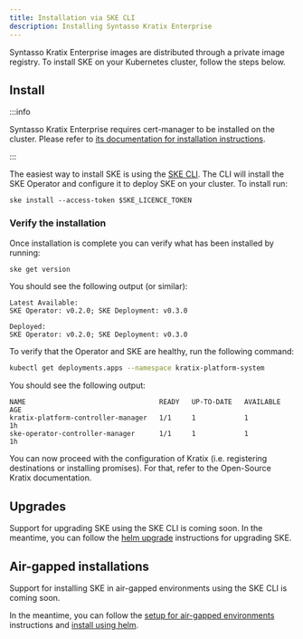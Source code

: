 ```yaml
---
title: Installation via SKE CLI
description: Installing Syntasso Kratix Enterprise
---
```


Syntasso Kratix Enterprise images are distributed through a private image registry. To
install SKE on your Kubernetes cluster, follow the steps below.

## Install

:::info

Syntasso Kratix Enterprise requires cert-manager to be installed on the cluster. Please
refer to [its documentation for installation instructions](https://cert-manager.io/).

:::

The easiest way to install SKE is using the [SKE
CLI](../50-releases/40-ske-cli.mdx). The CLI will install the SKE Operator and
configure it to deploy SKE on your cluster. To install run:

```
ske install --access-token $SKE_LICENCE_TOKEN
```

### Verify the installation

Once installation is complete you can verify what has been installed by running:

```bash
ske get version
```

You should see the following output (or similar):
```shell-session
Latest Available:
SKE Operator: v0.2.0; SKE Deployment: v0.3.0

Deployed:
SKE Operator: v0.2.0; SKE Deployment: v0.3.0
```

To verify that the Operator and SKE are healthy, run the following command:

```bash
kubectl get deployments.apps --namespace kratix-platform-system
```

You should see the following output:

```shell-session
NAME                                 READY   UP-TO-DATE   AVAILABLE   AGE
kratix-platform-controller-manager   1/1     1            1           1h
ske-operator-controller-manager      1/1     1            1           1h
```

You can now proceed with the configuration of Kratix (i.e. registering destinations or
installing promises). For that, refer to the Open-Source Kratix documentation.

## Upgrades

Support for upgrading SKE using the SKE CLI is coming soon. In the meantime, you can
follow the [helm upgrade](./helm-installation) instructions for upgrading SKE.

## Air-gapped installations

Support for installing SKE in air-gapped environments using the SKE CLI is coming
soon.

In the meantime, you can follow the [setup for air-gapped environments](./air-gapped) instructions and
[install using helm](./helm-installation).
